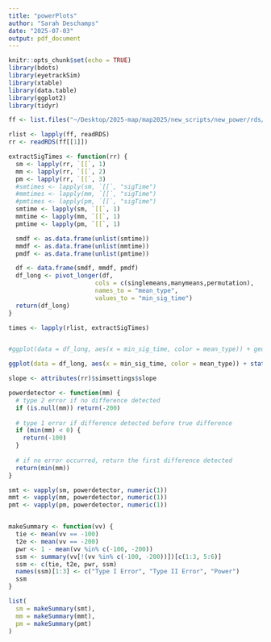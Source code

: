 ```yaml
---
title: "powerPlots"
author: "Sarah Deschamps"
date: "2025-07-03"
output: pdf_document
---
```


```r
knitr::opts_chunk$set(echo = TRUE)
library(bdots)
library(eyetrackSim)
library(xtable)
library(data.table)
library(ggplot2)
library(tidyr)
```

```r
ff <- list.files("~/Desktop/2025-map/map2025/new_scripts/new_power/rds/", full.names = TRUE, pattern = "rds")

rlist <- lapply(ff, readRDS)
rr <- readRDS(ff[[1]])

extractSigTimes <- function(rr) {
  sm <- lapply(rr, `[[`, 1)
  mm <- lapply(rr, `[[`, 2)
  pm <- lapply(rr, `[[`, 3)
  #smtimes <- lapply(sm, `[[`, "sigTime")
  #mmtimes <- lapply(mm, `[[`, "sigTime")
  #pmtimes <- lapply(pm, `[[`, "sigTime")
  smtime <- lapply(sm, `[[`, 1)
  mmtime <- lapply(mm, `[[`, 1)
  pmtime <- lapply(pm, `[[`, 1)

  smdf <- as.data.frame(unlist(smtime))
  mmdf <- as.data.frame(unlist(mmtime))
  pmdf <- as.data.frame(unlist(pmtime))

  df <- data.frame(smdf, mmdf, pmdf)
  df_long <- pivot_longer(df,
                        cols = c(singlemeans,manymeans,permutation),
                        names_to = "mean_type",
                        values_to = "min_sig_time")
  return(df_long)
}

times <- lapply(rlist, extractSigTimes)


#ggplot(data = df_long, aes(x = min_sig_time, color = mean_type)) + geom_density()

ggplot(data = df_long, aes(x = min_sig_time, color = mean_type)) + stat_ecdf() + scale_color_manual(values = c("#0FA3B1", "#E07A5F", "#0A014F")) + xlim(min = -1.0, max = 1.0)
```

```r
slope <- attributes(rr)$simsettings$slope

powerdetector <- function(mm) {
  # type 2 error if no difference detected
  if (is.null(mm)) return(-200)
    
  # type 1 error if difference detected before true difference
  if (min(mm) < 0) {
    return(-100)
  }
    
  # if no error occurred, return the first difference detected
  return(min(mm))
}

smt <- vapply(sm, powerdetector, numeric(1))
mmt <- vapply(mm, powerdetector, numeric(1))
pmt <- vapply(pm, powerdetector, numeric(1))


makeSummary <- function(vv) {
  tie <- mean(vv == -100)
  t2e <- mean(vv == -200) 
  pwr <- 1 - mean(vv %in% c(-100, -200))
  ssm <- summary(vv[!(vv %in% c(-100, -200))])[c(1:3, 5:6)]
  ssm <- c(tie, t2e, pwr, ssm)
  names(ssm)[1:3] <- c("Type I Error", "Type II Error", "Power")
  ssm
}

list(
  sm = makeSummary(smt),
  mm = makeSummary(mmt),
  pm = makeSummary(pmt)
)
```

